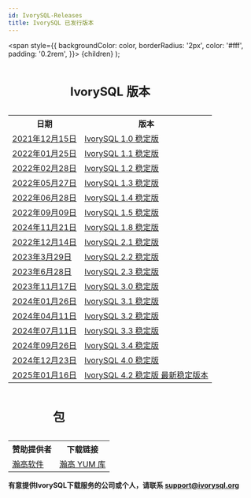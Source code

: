 ```yaml
---
id: IvorySQL-Releases
title: IvorySQL 已发行版本
---
```


  <span
    style={{
      backgroundColor: color,
      borderRadius: '2px',
      color: '#fff',
      padding: '0.2rem',
    }}>
    {children}
  </span>
);


<table>
<caption><h2>IvorySQL 版本</h2></caption>
  <tr>
    <th>日期</th>
    <th>版本</th>
  </tr>
  <tr>
    <td>
        <a href="https://docs.ivorysql.org/cn/ivorysql-doc/v1.0/v1.0/1.html">2021年12月15日</a>
    </td>
    <td>
        <a href="https://docs.ivorysql.org/cn/ivorysql-doc/v1.0/v1.0/1.html">IvorySQL 1.0 稳定版</a>
    </td>
  </tr>
  <tr>
    <td>
        <a href="https://docs.ivorysql.org/cn/ivorysql-doc/v1.1/v1.1/1.html">2022年01月25日</a>
    </td>
    <td>
        <a href="https://docs.ivorysql.org/cn/ivorysql-doc/v1.1/v1.1/1.html">IvorySQL 1.1 稳定版</a>
    </td>
  </tr>
  <tr>
    <td>
        <a href="https://docs.ivorysql.org/cn/ivorysql-doc/v1.2/v1.2/1.html">2022年02月28日</a>
    </td>
    <td>
        <a href="https://docs.ivorysql.org/cn/ivorysql-doc/v1.2/v1.2/1.html">IvorySQL 1.2 稳定版</a>
    </td>
  </tr>
  <tr>
    <td>
        <a href="https://docs.ivorysql.org/cn/ivorysql-doc/v1.3/v1.3/1.html">2022年05月27日</a>
    </td>
    <td>
        <a href="https://docs.ivorysql.org/cn/ivorysql-doc/v1.3/v1.3/1.html">IvorySQL 1.3 稳定版</a>
    </td>
  </tr>
  <tr>
    <td>
        <a href="https://docs.ivorysql.org/cn/ivorysql-doc/v1.4/v1.4/1.html">2022年06月28日</a>
    </td>
    <td>
        <a href="https://docs.ivorysql.org/cn/ivorysql-doc/v1.4/v1.4/1.html">IvorySQL 1.4 稳定版</a>
    </td>
  </tr>
  <tr>
    <td>
        <a href="https://docs.ivorysql.org/cn/ivorysql-doc/v1.5/v1.5/1.html">2022年09月09日</a>
    </td>
    <td>
        <a href="https://docs.ivorysql.org/cn/ivorysql-doc/v1.5/v1.5/1.html">IvorySQL 1.5 稳定版</a>
    </td>
  </tr>
  <tr>
    <td>
        <a href="https://docs.ivorysql.org/cn/ivorysql-doc/v1.8/v1.8/1.html">2024年11月21日</a>
    </td>
    <td>
        <a href="https://docs.ivorysql.org/cn/ivorysql-doc/v1.8/v1.8/1.html">IvorySQL 1.8 稳定版</a>
    </td>
  </tr>
  <tr>
    <td>
        <a href="https://docs.ivorysql.org/cn/ivorysql-doc/v2.1/v2.1/1.html">2022年12月14日</a>
    </td>
    <td>
        <a href="https://docs.ivorysql.org/cn/ivorysql-doc/v2.1/v2.1/1.html">IvorySQL 2.1 稳定版</a>
    </td>
  </tr>
  <tr>
      <td>
        <a href="https://docs.ivorysql.org/cn/ivorysql-doc/v2.2/v2.2/1.html">2023年3月29日</a>
    </td>
    <td>
        <a href="https://docs.ivorysql.org/cn/ivorysql-doc/v2.2/v2.2/1.html">IvorySQL 2.2 稳定版</a>
    </td>
  </tr>
  <tr>
      <td>
        <a href="https://docs.ivorysql.org/cn/ivorysql-doc/v2.3/v2.3/1.html">2023年6月28日</a>
    </td>
    <td>
        <a href="https://docs.ivorysql.org/cn/ivorysql-doc/v2.3/v2.3/1.html">IvorySQL 2.3 稳定版</a>
    </td>
  </tr>
  <tr>
      <td>
        <a href="https://docs.ivorysql.org/cn/ivorysql-doc/v3.0/v3.0/1.html">2023年11月17日</a>
    </td>
    <td>
        <a href="https://docs.ivorysql.org/cn/ivorysql-doc/v3.0/v3.0/1.html">IvorySQL 3.0 稳定版</a>
    </td>
  </tr>
    <tr>
      <td>
        <a href="https://docs.ivorysql.org/cn/ivorysql-doc/v3.1/v3.1/1.html">2024年01月26日</a>
    </td>
    <td>
        <a href="https://docs.ivorysql.org/cn/ivorysql-doc/v3.1/v3.1/1.html">IvorySQL 3.1 稳定版</a>
    </td>
  </tr>
  <tr>
    <td>
        <a href="https://docs.ivorysql.org/cn/ivorysql-doc/v3.2/v3.2/1.html">2024年04月11日</a>
    </td>
    <td>
        <a href="https://docs.ivorysql.org/cn/ivorysql-doc/v3.2/v3.2/1.html">IvorySQL 3.2 稳定版</a>
    </td>
  </tr>
  <tr>
    <td>
        <a href="https://docs.ivorysql.org/cn/ivorysql-doc/v3.3/v3.3/1.html">2024年07月11日</a>
    </td>
    <td>
        <a href="https://docs.ivorysql.org/cn/ivorysql-doc/v3.3/v3.3/1.html">IvorySQL 3.3 稳定版</a>
    </td>
  </tr>
  <tr>
    <td>
        <a href="https://docs.ivorysql.org/cn/ivorysql-doc/v3.4/v3.4/1.html">2024年09月26日</a>
    </td>
    <td>
        <a href="https://docs.ivorysql.org/cn/ivorysql-doc/v3.4/v3.4/1.html">IvorySQL 3.4 稳定版</a>
    </td>
  </tr>
  <tr>
    <td>
        <a href="https://docs.ivorysql.org/cn/ivorysql-doc/v4.0/v4.0/1.html">2024年12月23日</a>
    </td>
    <td>
        <a href="https://docs.ivorysql.org/cn/ivorysql-doc/v4.0/v4.0/1.html">IvorySQL 4.0 稳定版</a>
    </td>
  </tr>
  <tr>
    <td>
        <a href="https://docs.ivorysql.org/cn/ivorysql-doc/v4.2/v4.2/1.html">2025年01月16日</a>
    </td>
    <td>
        <a href="https://docs.ivorysql.org/cn/ivorysql-doc/v4.2/v4.2/1.html">IvorySQL 4.2 稳定版 <Highlight color="#1ca3ec">最新稳定版本</Highlight></a>
    </td>
  </tr>
</table>



<table>
<caption><h2>包</h2></caption>
  <tr>
    <th>赞助提供者</th>
    <th>下载链接</th>
  </tr>
  <tr>
    <td>
        <a href="http://www.highgo.com">瀚高软件</a>
    </td>
    <td>
        <a href="https://yum.highgo.com/dists/ivorysql-rpms/">瀚高 YUM 库</a>
    </td>
  </tr>
</table>



**<Highlight color="#25c2a0">有意提供IvorySQL下载服务的公司或个人，请联系 support@ivorysql.org</Highlight>**
